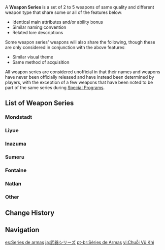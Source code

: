 {{Terminology Infobox
|type         = Weapons
}}
A '''Weapon Series''' is a set of 2 to 5 weapons of same quality and different weapon type that share some or all of the features below:
*Identical main attributes and/or ability bonus
*Similar naming convention
*Related lore descriptions
Some weapon series' weapons will also share the following, though these are only considered in conjunction with the above features:
*Similar visual theme
*Same method of acquisition

All weapon series are considered unofficial in that their names and weapons have never been officially released and have instead been determined by players, with the exception of a few weapons that have been noted to be part of the same series during [[Special Program]]s.

==List of Weapon Series==
===Mondstadt===
{{Weapon Series by Category Table
|Weapon Series by Quality&Mondstadt Weapon Series
|header=Mondstadt
}}

===Liyue===
{{Weapon Series by Category Table
|Weapon Series by Quality&Liyue Weapon Series
|header=Liyue
}}

===Inazuma===
{{Weapon Series by Category Table
|Weapon Series by Quality&Inazuma Weapon Series
|header=Inazuma
}}

===Sumeru===
{{Weapon Series by Category Table
|Weapon Series by Quality&Sumeru Weapon Series
|header=Sumeru
}}

===Fontaine===
{{Weapon Series by Category Table
|Weapon Series by Quality&Fontaine Weapon Series
|header=Fontaine
}}

===Natlan===
{{Weapon Series by Category Table
|Weapon Series by Quality&Natlan Weapon Series
|header=Natlan
}}

===Other===
{{Weapon Series by Category Table
|Weapon Series by Quality
|not1=Mondstadt Weapon Series
|not2=Liyue Weapon Series
|not3=Inazuma Weapon Series
|not4=Sumeru Weapon Series
|not5=Fontaine Weapon Series
|not6=Natlan Weapon Series
|header=Other
}}

==Change History==
{{Change History|1.0}}

==Navigation==
{{Weapon Series Navbox}}
[[Category:Weapon Series| ]]

[[es:Series de armas]]
[[ja:武器シリーズ]]
[[pt-br:Séries de Armas]]
[[vi:Chuỗi Vũ Khí]]